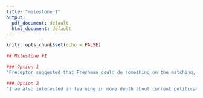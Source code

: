 ```yaml
---
title: "milestone_1"
output:
  pdf_document: default
  html_document: default
---
```


```r
knitr::opts_chunk$set(echo = FALSE)
```

```r
## Milestone #1

### Option 1
"Preceptor suggested that Freshman could do something on the matching, which seems interesting to me, especially given the effects of COVID-19 on the first year experience this year. I am not sure, however, whether this data would be available by the time the year ends. If it were, it would be interesting to compare the data to years past, especially in group size and, perhaps, composition. I am not sure whether people in the past have done surveys, which Jessica also suggested as an option. I am less inclined to send out surveys, as I  do not often respond to them."

### Option 2
"I am also interested in learning in more depth about current political topics. Gun violence, and its link to gun ownerhsip, seems like something that is often talked about, but I do not know many concrete details about it. Past projects have explored the topic in the U.S. over time, by place, and in relation to things like permits and sentencing. If I were to undertake this project, I would think I might be interested in comparing by place but also by factors like gun ownership, poverty level, and demographics. I know suicides are a big part of gun violence statistics. There would be alot to explore in this topic, and I imagine I would have to be careful in finding accurate data, and from a very quick search, I am not sure, whether data for things like gun ownerhsip in various locations exist."
```

